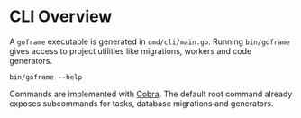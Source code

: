 # CLI Overview

A `goframe` executable is generated in `cmd/cli/main.go`. Running `bin/goframe` gives access to project utilities like migrations, workers and code generators.

```
bin/goframe --help
```

Commands are implemented with [Cobra](https://github.com/spf13/cobra). The default root command already exposes subcommands for tasks, database migrations and generators.
